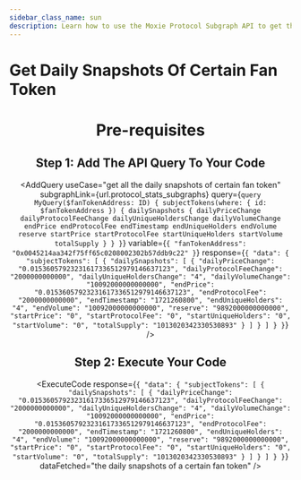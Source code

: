 ```yaml
---
sidebar_class_name: sun
description: Learn how to use the Moxie Protocol Subgraph API to get the daily snapshots of a certain fan token.
---
```



# Get Daily Snapshots Of Certain Fan Token

<Header
  useCase="get all the daily snapshots of certain fan token"
  apiName="Moxie Protocol Subgraph"
/>

# Pre-requisites

<Prerequisites apiName="Moxie Protocol Subgraph" />

## Step 1: Add The API Query To Your Code

<AddQuery
  useCase="get all the daily snapshots of certain fan token"
  subgraphLink={url.protocol_stats_subgraphs}
  query={`query MyQuery($fanTokenAddress: ID) {
  subjectTokens(where: { id: $fanTokenAddress }) {
    dailySnapshots {
      dailyPriceChange
      dailyProtocolFeeChange
      dailyUniqueHoldersChange
      dailyVolumeChange
      endPrice
      endProtocolFee
      endTimestamp
      endUniqueHolders
      endVolume
      reserve
      startPrice
      startProtocolFee
      startUniqueHolders
      startVolume
      totalSupply
    }
  }
}`}
  variable={`{
  "fanTokenAddress": "0x0045214aa342f75ff65c0208002302b57ddb9c22"
}`}
  response={`{
  "data": {
    "subjectTokens": [
      {
        "dailySnapshots": [
          {
            "dailyPriceChange": "0.01536057923231617336512979146637123",
            "dailyProtocolFeeChange": "2000000000000",
            "dailyUniqueHoldersChange": "4",
            "dailyVolumeChange": "10092000000000000",
            "endPrice": "0.01536057923231617336512979146637123",
            "endProtocolFee": "2000000000000",
            "endTimestamp": "1721260800",
            "endUniqueHolders": "4",
            "endVolume": "10092000000000000",
            "reserve": "9892000000000000",
            "startPrice": "0",
            "startProtocolFee": "0",
            "startUniqueHolders": "0",
            "startVolume": "0",
            "totalSupply": "1013020342330530893"
          }
        ]
      }
    ]
  }
}`}
/>

## Step 2: Execute Your Code

<ExecuteCode
  response={`{
  "data": {
    "subjectTokens": [
      {
        "dailySnapshots": [
          {
            "dailyPriceChange": "0.01536057923231617336512979146637123",
            "dailyProtocolFeeChange": "2000000000000",
            "dailyUniqueHoldersChange": "4",
            "dailyVolumeChange": "10092000000000000",
            "endPrice": "0.01536057923231617336512979146637123",
            "endProtocolFee": "2000000000000",
            "endTimestamp": "1721260800",
            "endUniqueHolders": "4",
            "endVolume": "10092000000000000",
            "reserve": "9892000000000000",
            "startPrice": "0",
            "startProtocolFee": "0",
            "startUniqueHolders": "0",
            "startVolume": "0",
            "totalSupply": "1013020342330530893"
          }
        ]
      }
    ]
  }
}`}
  dataFetched="the daily snapshots of a certain fan token"
/>

<DeveloperSupport />
